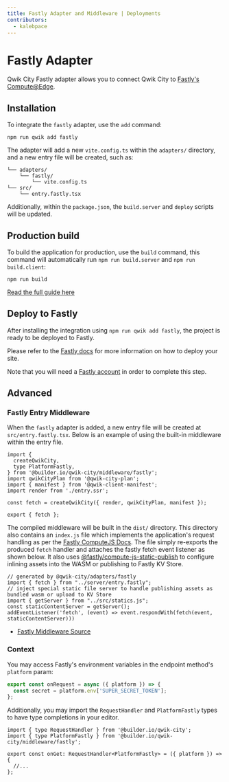 ```yaml
---
title: Fastly Adapter and Middleware | Deployments
contributors:
  - kalebpace
---
```


# Fastly Adapter

Qwik City Fastly adapter allows you to connect Qwik City to [Fastly's Compute@Edge](https://developer.fastly.com/learning/compute/frameworks/).

## Installation

To integrate the `fastly` adapter, use the `add` command:

```shell
npm run qwik add fastly
```

The adapter will add a new `vite.config.ts` within the `adapters/` directory, and a new entry file will be created, such as:

```shell
└── adapters/
    └── fastly/
        └── vite.config.ts
└── src/
    └── entry.fastly.tsx
```

Additionally, within the `package.json`, the `build.server` and `deploy` scripts will be updated.

## Production build

To build the application for production, use the `build` command, this command will automatically run `npm run build.server` and `npm run build.client`:

```shell
npm run build
```

[Read the full guide here](https://github.com/BuilderIO/qwik/tree/main/starters/adapters/fastly/README.md)

## Deploy to Fastly

After installing the integration using `npm run qwik add fastly`, the project is ready to be deployed to Fastly.

Please refer to the [Fastly docs](https://developer.fastly.com/learning/compute/frameworks/) for more information on how to deploy your site.

Note that you will need a [Fastly account](https://www.fastly.com/signup/) in order to complete this step.

## Advanced

### Fastly Entry Middleware

When the `fastly` adapter is added, a new entry file will be created at `src/entry.fastly.tsx`. Below is an example of using the built-in middleware within the entry file.

```tsx title="src/entry.fastly.tsx"
import {
  createQwikCity,
  type PlatformFastly,
} from '@builder.io/qwik-city/middleware/fastly';
import qwikCityPlan from '@qwik-city-plan';
import { manifest } from '@qwik-client-manifest';
import render from './entry.ssr';

const fetch = createQwikCity({ render, qwikCityPlan, manifest });

export { fetch };
```

The compiled middleware will be built in the `dist/` directory. This directory also contains an `index.js` file which implements the application's request handling as per the [Fastly ComputeJS Docs](https://developer.fastly.com/learning/compute/javascript/).
The file simply re-exports the produced `fetch` handler and attaches the fastly fetch event listener as shown below. It also uses [@fastly/compute-js-static-publish](https://github.com/fastly/compute-js-static-publish) to configure inlining assets into the WASM or publishing to Fastly KV Store.

```tsx title="/dist/index.js"
// generated by @qwik-city/adapters/fastly
import { fetch } from "../server/entry.fastly";
// inject special static file server to handle publishing assets as bundled wasm or upload to KV Store
import { getServer } from "../src/statics.js";
const staticContentServer = getServer();
addEventListener('fetch', (event) => event.respondWith(fetch(event, staticContentServer)))
```

- [Fastly Middleware Source](https://github.com/BuilderIO/qwik/tree/main/packages/qwik-city/middleware/fastly/index.ts)

### Context

You may access Fastly's environment variables in the endpoint method's `platform` param:

```ts
export const onRequest = async ({ platform }) => {
  const secret = platform.env['SUPER_SECRET_TOKEN'];
};
```

Additionally, you may import the `RequestHandler` and `PlatformFastly` types to have type completions in your editor.

```tsx
import { type RequestHandler } from '@builder.io/qwik-city';
import { type PlatformFastly } from '@builder.io/qwik-city/middleware/fastly';

export const onGet: RequestHandler<PlatformFastly> = ({ platform }) => {
  //...
};
```
